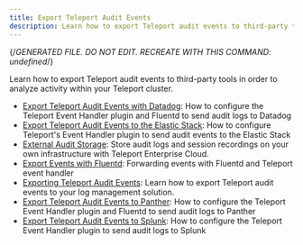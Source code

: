 ```yaml
---
title: Export Teleport Audit Events
description: Learn how to export Teleport audit events to third-party tools in order to analyze activity within your Teleport cluster.
---
```


{/*GENERATED FILE. DO NOT EDIT. RECREATE WITH THIS COMMAND:
undefined*/}

Learn how to export Teleport audit events to third-party tools in order to analyze activity within your Teleport cluster.

- [Export Teleport Audit Events with Datadog](datadog.mdx): How to configure the Teleport Event Handler plugin and Fluentd to send audit logs to Datadog
- [Export Teleport Audit Events to the Elastic Stack](elastic-stack.mdx): How to configure Teleport's Event Handler plugin to send audit events to the Elastic Stack
- [External Audit Storage](external-audit-storage.mdx): Store audit logs and session recordings on your own infrastructure with Teleport Enterprise Cloud.
- [Export Events with Fluentd](fluentd.mdx): Forwarding events with Fluentd and Teleport event handler
- [Exporting Teleport Audit Events](overview.mdx): Learn how to export Teleport audit events to your log management solution.
- [Export Teleport Audit Events to Panther](panther.mdx): How to configure the Teleport Event Handler plugin and Fluentd to send audit logs to Panther
- [Export Teleport Audit Events to Splunk](splunk.mdx): How to configure the Teleport Event Handler plugin to send audit logs to Splunk
